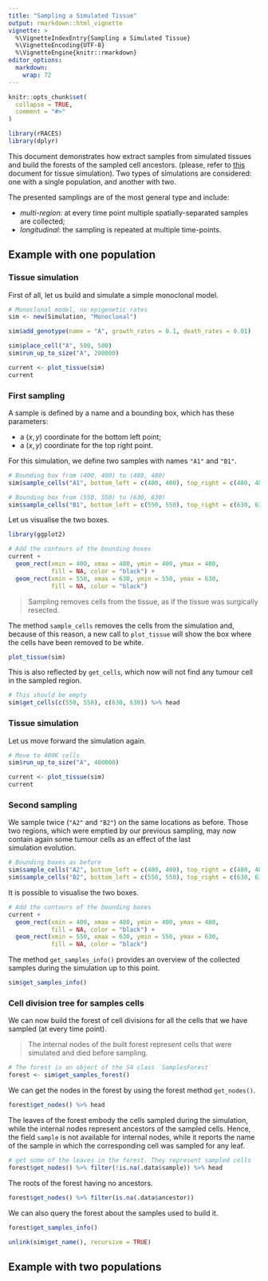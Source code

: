 ```yaml
---
title: "Sampling a Simulated Tissue"
output: rmarkdown::html_vignette
vignette: >
  %\VignetteIndexEntry{Sampling a Simulated Tissue}
  %\VignetteEncoding{UTF-8}
  %\VignetteEngine{knitr::rmarkdown}
editor_options: 
  markdown: 
    wrap: 72
---
```


```r
knitr::opts_chunk$set(
  collapse = TRUE,
  comment = "#>"
)
```

```r
library(rRACES)
library(dplyr)
```

 
This document demonstrates how extract samples from simulated tissues and 
build the forests of the sampled cell ancestors.
(please, refer to [this](https://caravagnalab.github.io/rRACES/docs/articles/a01_tissue_simulation.html)
document for tissue simulation). 
Two types of simulations are considered: one with a single population, and another with two. 

The presented samplings are of the most general type and include:

- *multi-region*: at every time point multiple spatially-separated samples are collected;
- *longitudinal*: the sampling is repeated at multiple time-points.

## Example with one population

### Tissue simulation

First of all, let us build and simulate a simple monoclonal model.

```r
# Monoclonal model, no epigenetic rates
sim <- new(Simulation, "Monoclonal")

sim$add_genotype(name = "A", growth_rates = 0.1, death_rates = 0.01)

sim$place_cell("A", 500, 500)
sim$run_up_to_size("A", 200000)
```

```r
current <- plot_tissue(sim)
current
```

### First sampling

A sample is defined by a name and a bounding box, which has these parameters:

- a $(x,y)$ coordinate for the bottom left point;
- a $(x,y)$ coordinate for the top right point.

For this simulation, we define two samples with names `"A1"` and `"B1"`. 

```r
# Bounding box from (400, 400) to (480, 480)
sim$sample_cells("A1", bottom_left = c(400, 400), top_right = c(480, 480))

# Bounding box from (550, 550) to (630, 630)
sim$sample_cells("B1", bottom_left = c(550, 550), top_right = c(630, 630))
```

Let us visualise the two boxes.

```r
library(ggplot2)

# Add the contours of the bounding boxes
current +
  geom_rect(xmin = 400, xmax = 480, ymin = 400, ymax = 480,
            fill = NA, color = "black") +
  geom_rect(xmin = 550, xmax = 630, ymin = 550, ymax = 630,
            fill = NA, color = "black")
```

> Sampling removes cells from the tissue, as if the tissue was surgically resected.

The method `sample_cells` removes the cells from the simulation and, because of this 
reason, a new call to `plot_tissue` will show the box where the cells have been 
removed to be white.

```r
plot_tissue(sim)
```

This is also reflected by `get_cells`, which now will not find any tumour cell in 
the sampled region.
```r
# This should be empty
sim$get_cells(c(550, 550), c(630, 630)) %>% head
```

### Tissue simulation

Let us move forward the simulation again.

```r
# Move to 400K cells
sim$run_up_to_size("A", 400000)

current <- plot_tissue(sim)
current
```

### Second sampling

We sample twice (`"A2"` and `"B2"`) on the same locations as 
before. Those two regions, which were emptied by our previous sampling,
may now contain again some tumour cells as an effect of the last  
simulation evolution.

```r
# Bounding boxes as before
sim$sample_cells("A2", bottom_left = c(400, 400), top_right = c(480, 480))
sim$sample_cells("B2", bottom_left = c(550, 550), top_right = c(630, 630))
```

It is possible to visualise the two boxes. 
```r
# Add the contours of the bounding boxes
current +
  geom_rect(xmin = 400, xmax = 480, ymin = 400, ymax = 480,
            fill = NA, color = "black") +
  geom_rect(xmin = 550, xmax = 630, ymin = 550, ymax = 630, 
            fill = NA, color = "black")
```

The method `get_samples_info()` provides an overview of the collected samples 
during the simulation up to this point.

```r
sim$get_samples_info()
```

### Cell division tree for samples cells

We can now build the forest of cell divisions for all the cells 
that we have sampled (at every time point).

> The internal nodes of the built forest represent cells that were simulated and died before sampling.

```r
# The forest is an object of the S4 class `SamplesForest`
forest <- sim$get_samples_forest()
```

We can get the nodes in the forest by using the forest method `get_nodes()`.

```r
forest$get_nodes() %>% head
```

The leaves of the forest embody the cells sampled during the
simulation, while the internal nodes represent ancestors of 
the sampled cells.
Hence, the field `sample` is not available for internal nodes, 
while it reports the name of the sample in which the 
corresponding cell was sampled for any leaf. 

```r
# get some of the leaves in the forest. They represent sampled cells
forest$get_nodes() %>% filter(!is.na(.data$sample)) %>% head
```

The roots of the forest having no ancestors.

```r
forest$get_nodes() %>% filter(is.na(.data$ancestor))
```

We can also query the forest about the samples used to build it.

```r
forest$get_samples_info()
```

```r
unlink(sim$get_name(), recursive = TRUE)
```

## Example with two populations
